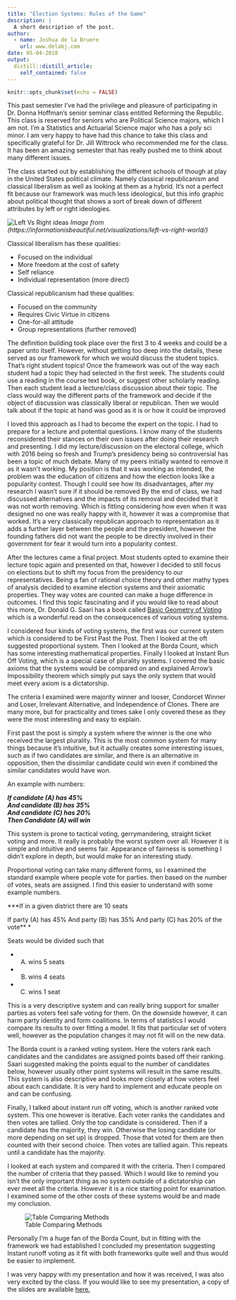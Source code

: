 ```yaml
---
title: "Election Systems: Rules of the Game"
description: |
  A short description of the post.
author:
  - name: Joshua de la Bruere
    url: www.delabj.com
date: 05-04-2018
output:
  distill::distill_article:
    self_contained: false
---
```


```r
knitr::opts_chunk$set(echo = FALSE)
```

This past semester I've had the privilege and pleasure of participating in Dr. Donna Hoffman's senior seminar class entitled Reforming the Republic. This class is reserved for seniors who are Political Science majors, which I am not. I'm a Statistics and Actuarial Science major who has a poly sci minor. I am very happy to have had this chance to take this class and specifically grateful for Dr. Jill Wittrock who recommended me for the class. It has been an amazing semester that has really pushed me to think about many different issues.



The class started out by establishing the different schools of though at play in the United States political climate. Namely classical republicanism and classical liberalism as well as looking at them as a hybrid. It's not a perfect fit because our framework was much less ideological, but this info graphic about political thought that shows a sort of break down of different attributes by left or right ideologies.

![Left Vs Right ideas](img/2552_IIB_Left_v_Right_World.png)
*Image from (https://informationisbeautiful.net/visualizations/left-vs-right-world/)*

Classical liberalism has these qualities:

+ Focused on the individual
+ More freedom at the cost of safety
+ Self reliance 
+ Individual representation (more direct)

Classical republicanism had these qualities:

+ Focused on the community
+ Requires Civic Virtue in citizens
+ One-for-all attitude
+ Group representations (further removed)

The definition building took place over the first 3 to 4 weeks and could be a paper unto itself. However, without getting too deep into the details, these served as our framework for which we would discuss the student topics. That's right student topics! Once the framework was out of the way each student had a topic they had selected in the first week. The students could use a reading in the course text book, or suggest other scholarly reading. Then each student lead a lecture/class discussion about their topic. The class would way the different parts of the framework and decide if the object of discussion was classically liberal or republican. Then we would talk about if the topic at hand was good as it is or how it could be improved

I loved this approach as I had to become the expert on the topic. I had to prepare for a lecture and potential questions. I know many of the students reconsidered their stances on their own issues after doing their research and presenting. I did my lecture/discussion on the electoral college, which with 2016 being so fresh and Trump's presidency being so controversial has been a topic of much debate. Many of my peers initially wanted to remove it as it wasn't working. My position is that it was working as intended, the problem was the education of citizens and how the election looks like a popularity contest. Though I could see how its disadvantages, after my research I wasn't sure if it should be removed  By the end of class, we had discussed alternatives and the impacts of its removal and decided that it was not worth removing. Which is fitting considering how even when it was designed no one was really happy with it, however it was a compromise that worked. It's a very classically republican approach to representation as it adds a further layer between the people and the president, however the founding fathers did not want the people to be directly involved in their government for fear it would turn into a popularity contest. 

After the lectures came a final project. Most students opted to examine their lecture topic again and presented on that, however I decided to still focus on elections but to shift my focus from the presidency to our representatives. Being a fan of rational choice theory and other mathy types of analysis decided to examine election systems and their axiomatic properties. They way votes are counted can make a huge difference in outcomes. I find this topic fascinating and if you would like to read about this more, Dr.  Donald G. Saari has a book called [Basic Geometry of Voting](https://www.springer.com/us/book/9783540600640) which is a wonderful read on the consequcences of various voting systems. 

I considered four kinds of voting systems, the first was our current system which is considered to be First Past the Post. Then I looked at the oft suggested proportional system. Then I looked at the Borda Count, which has some interesting mathematical properties. Finally I looked at Instant Run Off Voting, which is a special case of plurality systems. I covered the basic axioms that the systems would be compared on and explained Arrow's Impossibility theorem which simply put says the only system that would meet every axiom is a dictatorship. 

The criteria I examined were majority winner and looser, Condorcet Winner and Loser, Irrelevant Alternative, and Independence of Clones. There are many more, but for practicality and times sake I only covered these as they were the most interesting and easy to explain. 

First past the post is simply a system where the winner is the one who received the largest plurality. This is the most common system for many things because it's intuitive, but it actually creates some interesting issues, such as if two candidates are similar, and there is an alternative in opposition, then the dissimilar candidate could win even if combined the similar candidates would have won.

An example with numbers:

***If candidate (A) has 45% <br>
And candidate (B) has 35% <br>
And candidate (C) has 20% <br>
Then Candidate (A) will win ** *
  
This system is prone to tactical voting, gerrymandering, straight ticket voting and more. It really is probably the worst system over all. However it is simple and intuitive and seems fair. Appearance of fairness is something I didn't explore in depth, but would make for an interesting study. 

Proportional voting can take many different forms, so I examined the standard example where people vote for parties. then based on the number of votes, seats are assigned. I find this easier to understand with some example numbers.

***If in a given district there are 10 seats 

   If party (A) has 45% 
   And party (B) has 35%
   And party (C) has 20% of the vote** *
   
Seats would be divided such that
   
  + (A) wins 5 seats
  + (B) wins 4 seats
  + (C) wins 1 seat
  
This is a very descriptive system and can really bring support for smaller parties as voters feel safe voting for them. On the downside however, it can harm party identity and form coalitions. In terms of statistics I would compare its results to over fitting a model. It fits that particular set of voters well, however as the population changes it may not fit will on the new data. 

The Borda count is a ranked voting system. Here the voters rank each candidates and the candidates are assigned points based off their ranking. Saari suggested making the points equal to the number of candidates below, however usually  other point systems will result in the same results. This system is also descriptive and looks more closely at how voters feel about each candidate. It is very hard to implement and educate people on and can be confusing. 

Finally, I talked about instant run off voting, which is another ranked vote system. This one however is iterative. Each voter ranks the candidates and then votes are tallied. Only the top candidate is considered. Then if a candidate has the majority, they win. Otherwise the losing candidate (or more depending on set up) is dropped. Those that voted for them are then counted with their second choice. Then votes are tallied again. This repeats until a candidate has the majority. 

I looked at each system and compared it with the criteria. Then I compared the number of criteria that they passed. Which I would like to remind you isn't the only important thing as no system outside of a dictatorship can ever meet all the criteria. However it is a nice starting point for examination. I examined some of the other costs of these systems would be and made my conclusion. 

![Table Comparing Methods](img/chart.PNG)

Personally I'm a huge fan of the Borda Count, but in fitting with the framework we had established I concluded my presentation suggesting Instant runoff voting as it fit with both frameworks quite well and thus would be easier to  implement. 

I was very happy with my presentation and how it was received, I was also very excited by the class. 
If you would like to see my presentation, a copy of the slides are available [here.](https://drive.google.com/file/d/1T3bZgmyGBJLNC9dM_QTCJSTxkqPWT-N_/view?usp=sharing)